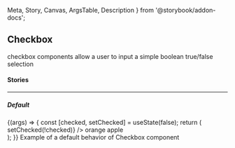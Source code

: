   Meta,
  Story,
  Canvas,
  ArgsTable,
  Description
} from '@storybook/addon-docs';

<Meta title="Components/Checkbox" component={Checkbox} />

## Checkbox

<p
  style={{
    color: 'white',
    padding: '10px',
    fontWeight: 'bold',
    borderRadius: '4px',
    backgroundColor: '#1B5193'
  }}
>
  checkbox components allow a user to input a simple boolean true/false
  selection
</p>

#### Stories

<hr />

##### Default

<Canvas>
  <Story name="Default" inline={false}>
    {(args) => {
      const [checked, setChecked] = useState(false);
      return (
        <div style={{ display: 'flex', alignItems: 'center' }}>
          <label
            style={{
              display: 'flex',
              marginRight: '10px',
              alignItems: 'center'
            }}
          >
            <Checkbox
              value="orange"
              checked={checked}
              onChange={() => setChecked(!checked)}
            />
            orange
          </label>
          <label style={{ display: 'flex', alignItems: 'center' }}>
            <Checkbox value="apple" indeterminate />
            apple
          </label>
        </div>
      );
    }}
  </Story>
</Canvas>

<Description story="Default">
  Example of a default behavior of Checkbox component
</Description>

<ArgsTable story="Default" />
